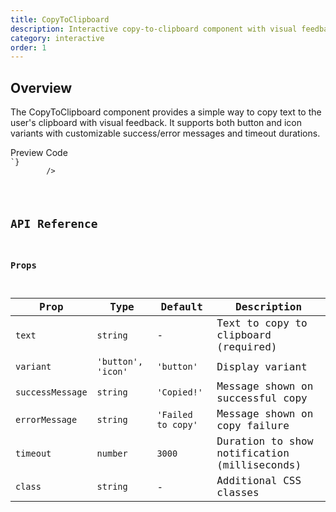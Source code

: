 ```yaml
---
title: CopyToClipboard
description: Interactive copy-to-clipboard component with visual feedback and customizable variants
category: interactive
order: 1
---
```



## Overview

The CopyToClipboard component provides a simple way to copy text to the user's clipboard with visual feedback. It supports both button and icon variants with customizable success/error messages and timeout durations.

<Tabs defaultValue="preview" class="h-auto">
    <TabsList variant="pills" slot="list">
        <TabsTrigger value="preview" variant="pills">
            Preview
        </TabsTrigger>
        <TabsTrigger value="code" variant="pills">
            Code
        </TabsTrigger>
    </TabsList>
    <TabsContent
        value="preview"
        preview
        class="space-y-6 justify-center items-center"
    >
        <CopyToClipboard
            text="Hello, World!"
            variant="button"
            successMessage="Text copied!"
        />
    </TabsContent>
    <TabsContent value="code">
        <Code
            language="astro"
            code={`---
---
 <CopyToClipboard
    text="Hello, World!"
    variant="button"
    successMessage="Text copied!"
/>
`}
        />
    </TabsContent>
</Tabs>

## API Reference

### Props

| Prop             | Type               | Default            | Description                                  |
| ---------------- | ------------------ | ------------------ | -------------------------------------------- |
| `text`           | `string`           | -                  | Text to copy to clipboard (required)         |
| `variant`        | `'button', 'icon'` | `'button'`         | Display variant                              |
| `successMessage` | `string`           | `'Copied!'`        | Message shown on successful copy             |
| `errorMessage`   | `string`           | `'Failed to copy'` | Message shown on copy failure                |
| `timeout`        | `number`           | `3000`             | Duration to show notification (milliseconds) |
| `class`          | `string`           | -                  | Additional CSS classes                       |
